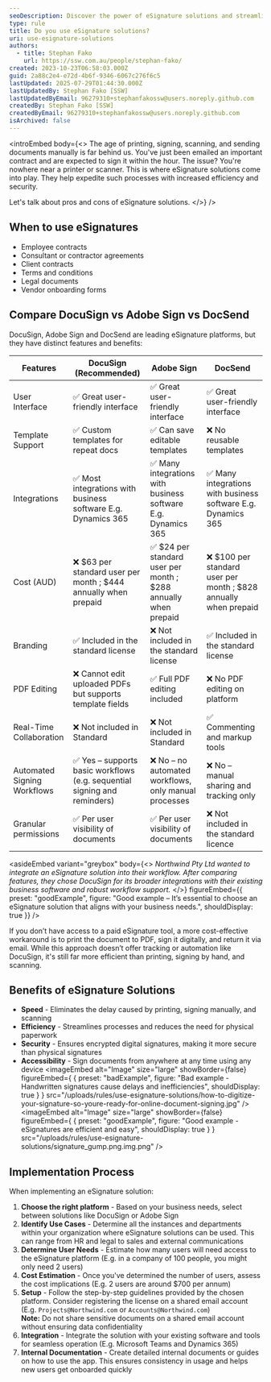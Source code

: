 ```yaml
---
seoDescription: Discover the power of eSignature solutions and streamline your document signing processes with increased efficiency, security, and speed.
type: rule
title: Do you use eSignature solutions?
uri: use-esignature-solutions
authors:
  - title: Stephan Fako
    url: https://ssw.com.au/people/stephan-fako/
created: 2023-10-23T06:58:03.000Z
guid: 2a88c2e4-e72d-4b6f-9346-6067c276f6c5
lastUpdated: 2025-07-29T01:44:30.000Z
lastUpdatedBy: Stephan Fako [SSW]
lastUpdatedByEmail: 96279310+stephanfakossw@users.noreply.github.com
createdBy: Stephan Fako [SSW]
createdByEmail: 96279310+stephanfakossw@users.noreply.github.com
isArchived: false
---
```


<introEmbed
  body={<>
The age of printing, signing, scanning, and sending documents manually is far behind us. You've just been emailed an important contract and are expected to sign it within the hour. The issue? You're nowhere near a printer or scanner. This is where eSignature solutions come into play. They help expedite such processes with increased efficiency and security.

Let's talk about pros and cons of eSignature solutions.
  </>}
/>
## When to use eSignatures

* Employee contracts
* Consultant or contractor agreements
* Client contracts
* Terms and conditions
* Legal documents
* Vendor onboarding forms

## Compare DocuSign vs Adobe Sign vs DocSend

DocuSign, Adobe Sign and DocSend are leading eSignature platforms, but they have distinct features and benefits:

| Features             | DocuSign (**Recommended**)                                               | Adobe Sign                                                                     | DocSend                                                         |
| -------------------- | ------------------------------------------------------------------------- | ------------------------------------------------------------------------------ | --------------------------------------------------------------- |
| User Interface       | ✅ Great user-friendly interface                                         | ✅ Great user-friendly interface                                               | ✅ Great user-friendly interface                                |
| Template Support     | ✅ Custom templates for repeat docs                                      | ✅ Can save editable templates                                                 | ❌ No reusable templates                                        |
| Integrations         | ✅ Most integrations with business software E.g. Dynamics 365            | ✅ Many integrations with business software E.g. Dynamics 365                  | ✅ Many integrations with business software E.g. Dynamics 365 |
| Cost (AUD)           | ❌ $63 per standard user per month ; $444 annually when prepaid       | ✅ $24 per standard user per month ; $288 annually when prepaid             | ❌ $100 per standard user per month ; $828 annually when prepaid |
| Branding             | ✅ Included in the standard license                                      | ❌ Not included in the standard license                                        | ✅ Included in the standard license                             |
| PDF Editing          | ❌ Cannot edit uploaded PDFs but supports template fields                | ✅ Full PDF editing included                                                   | ❌ No PDF editing on platform                                   |
| Real-Time Collaboration | ❌ Not included in Standard                                           | ❌ Not included in Standard                                                    | ✅ Commenting and markup tools                                  |
| Automated Signing Workflows | ✅ Yes – supports basic workflows (e.g. sequential signing and reminders) | ❌ No – no automated workflows, only manual processes                  | ❌ No – manual sharing and tracking only                        |
| Granular permissions | ✅ Per user visibility of documents                                      | ✅ Per user visibility of documents                                            | ❌ Not included in the standard licence                         |

<asideEmbed
  variant="greybox"
  body={<>
    _Northwind Pty Ltd wanted to integrate an eSignature solution into their workflow. After comparing features, they chose DocuSign for its broader integrations with their existing business software and robust workflow support._
  </>}
  figureEmbed={{
    preset: "goodExample",
    figure: "Good example – It’s essential to choose an eSignature solution that aligns with your business needs.",
    shouldDisplay: true
  }}
/>

If you don’t have access to a paid eSignature tool, a more cost-effective workaround is to print the document to PDF, sign it digitally, and return it via email.
While this approach doesn’t offer tracking or automation like DocuSign, it's still far more efficient than printing, signing by hand, and scanning.

## Benefits of eSignature Solutions

* **Speed** - Eliminates the delay caused by printing, signing manually, and scanning
* **Efficiency** - Streamlines processes and reduces the need for physical paperwork
* **Security** - Ensures encrypted digital signatures, making it more secure than physical signatures
* **Accessibility** - Sign documents from anywhere at any time using any device
<imageEmbed
  alt="Image"
  size="large"
  showBorder={false}
  figureEmbed={ {
    preset: "badExample",
    figure: "Bad example - Handwritten signatures cause delays and inefficiencies",
    shouldDisplay: true
  } }
  src="/uploads/rules/use-esignature-solutions/how-to-digitize-your-signature-so-youre-ready-for-online-document-signing.jpg"
/>
<imageEmbed
  alt="Image"
  size="large"
  showBorder={false}
  figureEmbed={ {
    preset: "goodExample",
    figure: "Good example - eSignatures are efficient and easy",
    shouldDisplay: true
  } }
  src="/uploads/rules/use-esignature-solutions/signature_gump.png.img.png"
/>

## Implementation Process

When implementing an eSignature solution:

1. **Choose the right platform** - Based on your business needs, select between solutions like DocuSign or Adobe Sign
2. **Identify Use Cases** - Determine all the instances and departments within your organization where eSignature solutions can be used. This can range from HR and legal to sales and external communications
3. **Determine User Needs** - Estimate how many users will need access to the eSignature platform (E.g. in a company of 100 people, you might only need 2 users)
4. **Cost Estimation** - Once you've determined the number of users, assess the cost implications (E.g. 2 users are around $700 per annum)
5. **Setup** - Follow the step-by-step guidelines provided by the chosen platform. Consider registering the license on a shared email account (E.g. `Projects@Northwind.com` or `Accounts@Northwind.com`)\
   **Note:** Do not share sensitive documents on a shared email account without ensuring data confidentiality
6. **Integration** - Integrate the solution with your existing software and tools for seamless operation (E.g. Microsoft Teams and Dynamics 365)
7. **Internal Documentation** - Create detailed internal documents or guides on how to use the app. This ensures consistency in usage and helps new users get onboarded quickly
